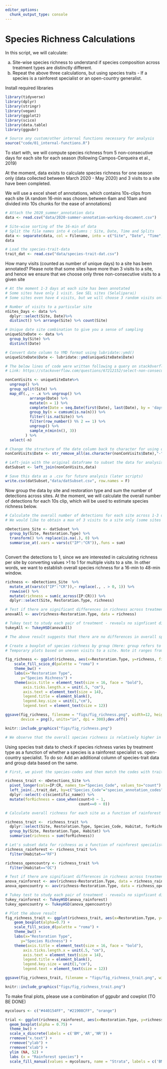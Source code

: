 ```yaml
---
editor_options: 
  chunk_output_type: console
---
```


# Species Richness Calculations

In this script, we will calculate:

a) Site-wise species richness to understand if species composition across treatment types are distinctly different. 
b) Repeat the above three calculations, but using species traits - If a species is a rainforest specialist or an open-country generalist.

Install required libraries
```r
library(tidyverse)
library(dplyr)
library(stringr)
library(vegan)
library(ggplot2)
library(scico)
library(data.table)
library(ggpubr)

# Source any custom/other internal functions necessary for analysis
source("code/01_internal-functions.R")
```

To start with, we will compute species richness from 5 non-consecutive days for each site for each season (following Campos-Cerqueira et al., 2019)

At the moment, data exists to calculate species richness for one season only (data collected between March 2020 - May 2020) and 3 visits to a site have been completed.

We will use a excel sheet of annotations, which contains 10s-clips from each site (A random 16-min was chosen between 6am and 10am and divided into 10s chunks for the ease of annotations)
```r
# Attach the 2020_summer_annotation data 
data <- read.csv("data/2020-summer-annotation-working-document.csv")

# Site-wise sorting of the 16-min of data
# Split the file names into 4 columns : Site, Date, Time and Splits   
data <- separate(data, col = Filename, into = c("Site", "Date", "Time", "Splits"), sep = "_")
data

# Load the species-trait-data
trait_dat <- read.csv("data/species-trait-dat.csv")
```

How many visits (counted as number of unique days) to a site has been annotated? Please note that some sites have more than 3 visits to a site, and hence we ensure that we choose only three non-consecutive visits to a given site
```r
# At the moment 1-3 days at each site has been annotated
# Some sites have only 1 visit. See SEL sites (Selaliparai)
# Some sites even have 4 visits, but we will choose 3 random visits only

# Number of visits to a particular site
nSites_Days <- data %>%
  dplyr::select(Site, Date)%>%
  distinct() %>% arrange(Site) %>% count(Site)

# Unique date site combination to give you a sense of sampling
uniqueSiteDate <- data %>%
  group_by(Site) %>%
  distinct(Date)

# Convert date column to YMD format using lubridate::ymd()
uniqueSiteDate$Date <- lubridate::ymd(uniqueSiteDate$Date)

# The below lines of code were written following a query on stackOverflow to select three non-consecutive visits to any site
# Link: https://stackoverflow.com/questions/67212152/select-non-consecutive-dates-for-every-grouped-element-in-r

nonConVisits <- uniqueSiteDate%>% 
  ungroup() %>% 
  group_split(Site) %>% 
  map_df(., ~ .x %>% ungroup() %>%
           arrange(Date) %>%
           mutate(n = 1) %>%
           complete(Date = seq.Date(first(Date), last(Date), by = 'days')) %>%
           group_by(n = cumsum(is.na(n))) %>%
           filter(!is.na(Site)) %>%
           filter(row_number() %% 2 == 1) %>%
           ungroup() %>%
           sample_n(min(n(), 3))
         ) %>%
  select(-n)

# Change the structure of the date column back to character for using one of the join functions
nonConVisits$Date <- str_remove_all(as.character(nonConVisits$Date),"-")

# Left-join with the original dataframe to subset the data for analysis
datSubset <- left_join(nonConVisits,data)

# Save this data as a .csv for future analysis (later scripts)
write.csv(datSubset,"data/datSubset.csv", row.names = F)
```

Now group the data by site and restoration type and sum the number of detections across sites. At the moment, we will calculate the overall number of detections for each 10s clip, which will be used to estimate species richness below.
```r
# Calculate the overall number of detections for each site across 1-3 days of data (translates to 16min to 48min of data per site)
# We would like to obtain a max of 3 visits to a site only (some sites have 4 visits)

nDetections_Site <- datSubset %>%
  group_by(Site, Restoration.Type) %>%
  transform() %>% replace(is.na(.), 0) %>%
  summarise_at(.vars = vars(c("IP":"CR")),.funs = sum) 
  
```

Convert the detections to 1, since we are interested in calculating richness per site by converting values >1 to 1 for multiple visits to a site. In other words, we want to establish overall species richness for a 16-min to 48-min window.
```r
richness <- nDetections_Site  %>% 
  mutate_at(vars(c("IP":"CR")),~ replace(., . > 0, 1)) %>%
  rowwise() %>% 
  mutate(richness = sum(c_across(IP:CR))) %>%
  dplyr::select(Site, Restoration.Type, richness)

# Test if there are significant differences in richness across treatment types
anovaAll <- aov(richness~Restoration.Type, data = richness)

# Tukey test to study each pair of treatment - reveals no signficant difference across treatment types
tukeyAll <- TukeyHSD(anovaAll)

# The above result suggests that there are no differences in overall species richness across treatment types

# Create a boxplot of species richness by group (Here: group refers to Restoration Type)
# Temporary plots based on uneven visits to a site. Note it ranges from 1 to 3 visits.

fig_richness <- ggplot(richness, aes(x=Restoration.Type, y=richness, fill=Restoration.Type)) +  geom_boxplot(alpha=0.7) + 
    scale_fill_scico_d(palette = "roma") +
    theme_bw() +
    labs(x="Restoration Type", 
       y="Species Richness") +
    theme(axis.title = element_text(size = 16, face = "bold"), 
        axis.ticks.length.x = unit(.5, "cm"),
        axis.text = element_text(size = 14),
        legend.title = element_blank(),
        legend.key.size = unit(1,"cm"),
        legend.text = element_text(size = 12))

ggsave(fig_richness, filename = "figs/fig_richness.png", width=12, height=7,
       device = png(), units="in", dpi = 300);dev.off()

knitr::include_graphics("figs/fig_richness.png")

# We observe that the overall species richness is relatively higher in passively restored forest patches, followed by benchmark (protected area) forest patches and actively restored forest patches (But these differences are not significant)
```

Using species trait data to check if species richness varies by treatment type as a function of whether a species is a rainforest specialist vs. open-country specialist.
To do so: Add an additional column of species-trait data and group data based on the same.
```r
# First, we pivot the species-codes and then match the codes with trait_data and reformat the data to keep all detections>0 as 1 else they are 0

richness_trait <- nDetections_Site %>%
  pivot_longer(cols=IP:CR, names_to="Species_Code", values_to="count") %>%
  left_join(.,trait_dat, by=c("Species_Code"="species_annotation_codes")) %>%
  dplyr::select(-c(scientific_name)) %>%
  mutate(forRichness = case_when(count>0 ~ 1,
                                 count==0 ~ 0))

# Calculate overall richness for each site as a function of rainforest species and open-country species

richness_trait <-  richness_trait %>%
  dplyr::select(Site, Restoration.Type, Species_Code, Habitat, forRichness) %>%
  group_by(Site, Restoration.Type, Habitat) %>%
  summarise(richness = sum(forRichness))

# Let's subset data for richness as a function of rainforest specialists and open-country generalists and test for significant differences (if any)
richness_rainforest <- richness_trait %>%
  filter(Habitat=="RF")

richness_opencountry <- richness_trait %>%
  filter(Habitat=="OC")

# Test if there are significant differences in richness across treatment types as a function of species trait
anova_rainforest <- aov(richness~Restoration.Type, data = richness_rainforest)
anova_opencountry <- aov(richness~Restoration.Type, data = richness_opencountry)

# Tukey test to study each pair of treatment - reveals no signficant difference across treatment types
tukey_rainforest <- TukeyHSD(anova_rainforest)
tukey_opencountry <- TukeyHSD(anova_opencountry)

# Plot the above result
fig_richness_trait <- ggplot(richness_trait, aes(x=Restoration.Type, y=richness, fill=Habitat)) +
    geom_boxplot(alpha=0.7) + 
    scale_fill_scico_d(palette = "roma") +
    theme_bw() +
    labs(x="Restoration Type", 
       y="Species Richness") +
    theme(axis.title = element_text(size = 16, face = "bold"), 
        axis.ticks.length.x = unit(.5, "cm"),
        axis.text = element_text(size = 14),
        legend.title = element_blank(),
        legend.key.size = unit(1,"cm"),
        legend.text = element_text(size = 12))

ggsave(fig_richness_trait, filename = "figs/fig_richness_trait.png", width=12, height=7,device = png(), units="in", dpi = 300); dev.off()

knitr::include_graphics("figs/fig_richness_trait.png")
```

To make final plots, please use a combination of ggpubr and cowplot (TO BE DONE)
```r
mycolours <- c("#440154FF", "#21908CFF", "orange")

trial <- ggplot(richness_rainforest, aes(x=Restoration.Type, y=richness, fill = Restoration.Type)) + 
  geom_boxplot(alpha = 0.75) + 
  theme_bw() +
  scale_x_discrete(labels = c('BM','AR','NR')) +
  rremove("x.text") +
  rremove("ylab") +
  rremove("xlab") +
  ylim (NA, 52) +
  labs (x = "Rainforest species") +
  scale_fill_manual(values = mycolours, name = "Strata", labels = c('BM','AR','NR')) + stat_summary(geom = 'text', label = c("a", "b", "b"), fun = max, vjust = -1)

```


